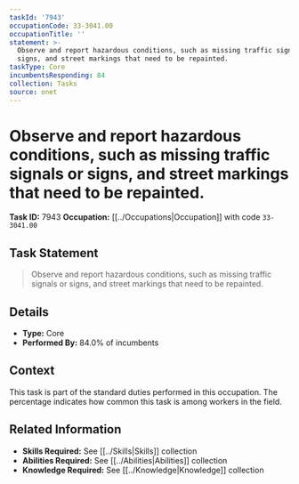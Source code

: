 ```yaml
---
taskId: '7943'
occupationCode: 33-3041.00
occupationTitle: ''
statement: >-
  Observe and report hazardous conditions, such as missing traffic signals or
  signs, and street markings that need to be repainted.
taskType: Core
incumbentsResponding: 84
collection: Tasks
source: onet
---
```

# Observe and report hazardous conditions, such as missing traffic signals or signs, and street markings that need to be repainted.

**Task ID:** 7943
**Occupation:** [[../Occupations|Occupation]] with code `33-3041.00`

## Task Statement

> Observe and report hazardous conditions, such as missing traffic signals or signs, and street markings that need to be repainted.

## Details

- **Type:** Core
- **Performed By:** 84.0% of incumbents

## Context

This task is part of the standard duties performed in this occupation. The percentage indicates how common this task is among workers in the field.

## Related Information

- **Skills Required:** See [[../Skills|Skills]] collection
- **Abilities Required:** See [[../Abilities|Abilities]] collection
- **Knowledge Required:** See [[../Knowledge|Knowledge]] collection
